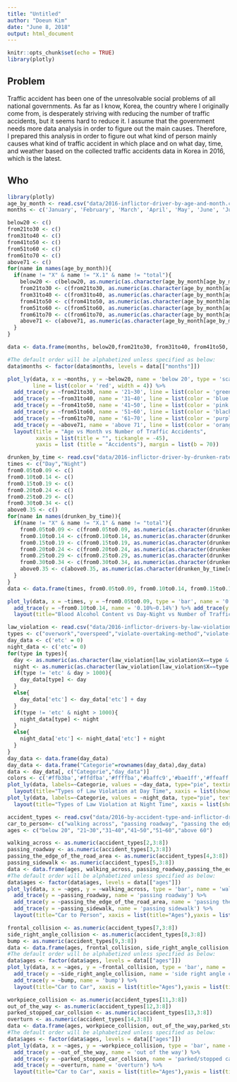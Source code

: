 ```yaml
---
title: "Untitled"
author: "Doeun Kim"
date: "June 8, 2018"
output: html_document
---
```


```r
knitr::opts_chunk$set(echo = TRUE)
library(plotly)
```

## Problem
Traffic accident has been one of the unresolvable social problems of all national governments. As far as I know, Korea, the country where I originally come from, is desperately striving with reducing the number of traffic accidents, but it seems hard to reduce it. I assume that the government needs more data analysis in order to figure out the main causes. Therefore, I prepared this analysis in order to figure out what kind of person mainly causes what kind of traffic accident in which place and on what day, time, and weather based on the collected traffic accidents data in Korea in 2016, which is the latest.

## Who

```r
library(plotly)
age_by_month <- read.csv("data/2016-inflictor-driver-by-age-and-month.csv")
months <- c('January', 'February', 'March', 'April', 'May', 'June', 'July', 'August', 'September', 'October', 'November', 'December')

below20 <- c()
from21to30 <- c()
from31to40 <- c()
from41to50 <- c()
from51to60 <- c()
from61to70 <- c()
above71 <- c()
for(name in names(age_by_month)){
  if(name != "X" & name != "X.1" & name != "total"){
    below20 <- c(below20, as.numeric(as.character(age_by_month[age_by_month$X=="below-14" & age_by_month$X.1=="accident", ][[name]])) + as.numeric(as.character(age_by_month[age_by_month$X=="15~20" & age_by_month$X.1=="accident", ][[name]])))
    from21to30 <- c(from21to30, as.numeric(as.character(age_by_month[age_by_month$X=="21~30" & age_by_month$X.1=="accident", ][[name]])))
    from31to40 <- c(from31to40, as.numeric(as.character(age_by_month[age_by_month$X=="31~40" & age_by_month$X.1=="accident", ][[name]])))
    from41to50 <- c(from41to50, as.numeric(as.character(age_by_month[age_by_month$X=="41~50" & age_by_month$X.1=="accident", ][[name]])))
    from51to60 <- c(from51to60, as.numeric(as.character(age_by_month[age_by_month$X=="51~60" & age_by_month$X.1=="accident", ][[name]])))
    from61to70 <- c(from61to70, as.numeric(as.character(age_by_month[age_by_month$X=="61~64" & age_by_month$X.1=="accident", ][[name]]))+as.numeric(as.character(age_by_month[age_by_month$X=="65~70" & age_by_month$X.1=="accident", ][[name]])))
    above71 <- c(above71, as.numeric(as.character(age_by_month[age_by_month$X=="above-71" & age_by_month$X.1=="accident", ][[name]])))
  }
}

data <- data.frame(months, below20,from21to30, from31to40, from41to50, from51to60, from61to70, above71)

#The default order will be alphabetized unless specified as below:
data$months <- factor(data$months, levels = data[["months"]])

plot_ly(data, x = ~months, y = ~below20, name = 'below 20', type = 'scatter', mode = 'lines',
        line = list(color = 'red', width = 4)) %>%
  add_trace(y = ~from21to30, name = '21~30', line = list(color = 'green', width = 4)) %>%
  add_trace(y = ~from31to40, name = '31~40', line = list(color = 'blue', width = 4)) %>%
  add_trace(y = ~from41to50, name = '41~50', line = list(color = 'pink', width = 4)) %>%
  add_trace(y = ~from51to60, name = '51~60', line = list(color = 'black', width = 4)) %>%
  add_trace(y = ~from61to70, name = '61~70', line = list(color = 'purple', width = 4)) %>%
  add_trace(y = ~above71, name = 'above 71', line = list(color = 'orange', width = 4)) %>%
  layout(title = "Age vs Month vs Number of Traffic Accidents",
         xaxis = list(title = "", tickangle = -45),
         yaxis = list (title = "Accidents"), margin = list(b = 70))

```
```r
drunken_by_time <- read.csv("data/2016-inflictor-driver-by-drunken-rate-day-and-night.csv")
times <- c("Day","Night")
from0.05to0.09 <- c()
from0.10to0.14 <- c()
from0.15to0.19 <- c()
from0.20to0.24 <- c()
from0.25to0.29 <- c()
from0.30to0.34 <- c()
above0.35 <- c()
for(name in names(drunken_by_time)){
  if(name != "X" & name != "X.1" & name != "total"){
    from0.05to0.09 <- c(from0.05to0.09, as.numeric(as.character(drunken_by_time[drunken_by_time$X=="0.05%~0.09%" & drunken_by_time$X.1=="accident", ][[name]])))
    from0.10to0.14 <- c(from0.10to0.14, as.numeric(as.character(drunken_by_time[drunken_by_time$X=="0.10%~0.14%" & drunken_by_time$X.1=="accident", ][[name]])))
    from0.15to0.19 <- c(from0.15to0.19, as.numeric(as.character(drunken_by_time[drunken_by_time$X=="0.15%~0.19%" & drunken_by_time$X.1=="accident", ][[name]])))
    from0.20to0.24 <- c(from0.20to0.24, as.numeric(as.character(drunken_by_time[drunken_by_time$X=="0.20%~0.24%" & drunken_by_time$X.1=="accident", ][[name]])))
    from0.25to0.29 <- c(from0.25to0.29, as.numeric(as.character(drunken_by_time[drunken_by_time$X=="0.25%~0.29%" & drunken_by_time$X.1=="accident", ][[name]])))
    from0.30to0.34 <- c(from0.30to0.34, as.numeric(as.character(drunken_by_time[drunken_by_time$X=="0.30%~0.34%" & drunken_by_time$X.1=="accident", ][[name]])))
    above0.35 <- c(above0.35, as.numeric(as.character(drunken_by_time[drunken_by_time$X=="above-0.35%" & drunken_by_time$X.1=="accident", ][[name]])))
  }
}
data <- data.frame(times, from0.05to0.09, from0.10to0.14, from0.15to0.19, from0.20to0.24, from0.25to0.29, from0.30to0.34, above0.35)

plot_ly(data, x = ~times, y = ~from0.05to0.09, type = 'bar', name = '0.05%~0.09%') %>%
  add_trace(y = ~from0.10to0.14, name = '0.10%~0.14%') %>% add_trace(y = ~from0.15to0.19, name = '0.15%~0.19%') %>% add_trace(y = ~from0.20to0.24, name = '0.20%~0.24%') %>% add_trace(y = ~from0.25to0.29, name = '0.25%~0.29%') %>% add_trace(y = ~from0.30to0.34, name = '0.30%~0.34%') %>% add_trace(y = ~above0.35, name = 'above 0.39%') %>% 
  layout(title="Blood Alcohol Content vs Day-Night vs Number of Traffic Accidents",xaxis = list(title = ""),yaxis = list(title = 'Accidents'), barmode = 'group')
```

```r
law_violation <- read.csv("data/2016-inflictor-drivers-by-law-violation.csv")
types <- c("overwork","overspeed","violate-overtaking-method","violate-overtaking-ban","drive-over-centerline","violate-traffic-light","unobtain-safe-distance","vioate-pause-and-slow-speed","improper-rotation","violate-pass-first-priority","break-yield-duty","break-safe-drive-duty","violate-intersection-passing-method","violate-pedestrian-protection-duty","violate-path-change","straight-and-right-turn-traffic-obstruction","violate-railroad-crossing-method","violate-obligation-to-pay-for-emergency-cars","violate-driving-prohibition-of-poor-maintenance","pedestrian-fault","etc")
day_data <- c('etc' = 0)
night_data <- c('etc'= 0)
for(type in types){
  day <- as.numeric(as.character(law_violation[law_violation$X==type & law_violation$X.1=="accident", ][["day"]]))
  night <- as.numeric(as.character(law_violation[law_violation$X==type & law_violation$X.1=="accident", ][["night"]]))
  if(type != 'etc' & day > 1000){
    day_data[type] <- day
  }
  else{
    day_data['etc'] <- day_data['etc'] + day
  }
  if(type != 'etc' & night > 1000){
    night_data[type] <- night
  }
  else{
    night_data['etc'] <- night_data['etc'] + night
  }
}
day_data <- data.frame(day_data)
day_data <- data.frame("Categorie"=rownames(day_data),day_data)
data <- day_data[, c("Categorie","day_data")]
colors <- c('#ffb3ba','#ffdfba','#ffffba','#baffc9','#bae1ff','#ffeaff','#ffeaea','#ecb7ea','#f5f0ff','#f0fcff','#f0f6ff',' #f2adde','#f2e8ad','#adc3f2','#ecb7ea','#d2adf2','#f9c35c','#cae3e0','#ffe6cc','#e6e6e6','#c5ae8c')
plot_ly(data, labels=~Categorie, values = ~day_data, type="pie", textinfo = "label+percent", textposition="inside",insidetextfont = list(color="#000000"),marker = list(colors=colors, line = list(color = "#000000", width=1)), showlegend = FALSE)%>%
  layout(title="Types of Law Violation at Day Time", xaxis = list(showgrid=FALSE, zeroline = FALSE, showticklabels = FALSE), yaxis = list(showgrid=FALSE, zeroline=FALSE, showticklabels=FALSE))
plot_ly(data, labels=~Categorie, values = ~night_data, type="pie", textinfo = "label+percent", textposition="inside",insidetextfont = list(color="#000000"),marker = list(colors=colors, line = list(color = "#000000", width=1)), showlegend = FALSE)%>%
  layout(title="Types of Law Violation at Night Time", xaxis = list(showgrid=FALSE, zeroline = FALSE, showticklabels = FALSE), yaxis = list(showgrid=FALSE, zeroline=FALSE, showticklabels=FALSE))
```

```r
accident_types <- read.csv("data/2016-by-accident-type-and-inflictor-driver-age.csv",header=F)
car_to_person<- c("walking across", "passing roadway", "passing the edge of the road area", "passing sidewalk")
ages <- c("below 20", "21~30","31~40","41~50","51~60","above 60")

walking_across <- as.numeric(accident_types[2,3:8])
passing_roadway <- as.numeric(accident_types[3,3:8])
passing_the_edge_of_the_road_area <- as.numeric(accident_types[4,3:8])
passing_sidewalk <- as.numeric(accident_types[5,3:8])
data <- data.frame(ages, walking_across, passing_roadway,passing_the_edge_of_the_road_area,passing_sidewalk)
#The default order will be alphabetized unless specified as below:
data$ages <- factor(data$ages, levels = data[["ages"]])
plot_ly(data, x = ~ages, y = ~walking_across, type = 'bar', name = 'walking across') %>%
  add_trace(y = ~passing_roadway, name = 'passing roadway') %>%
  add_trace(y = ~passing_the_edge_of_the_road_area, name = 'passing the edge of the road area') %>%
  add_trace(y = ~passing_sidewalk, name = 'passing sidewalk') %>%
  layout(title="Car to Person", xaxis = list(title="Ages"),yaxis = list(title = 'Accidents'), barmode = 'stack')

```

```r
frontal_collision <- as.numeric(accident_types[7,3:8])
side_right_angle_collision <- as.numeric(accident_types[8,3:8])
bump <- as.numeric(accident_types[9,3:8])
data <- data.frame(ages, frontal_collision, side_right_angle_collision,bump)
#The default order will be alphabetized unless specified as below:
data$ages <- factor(data$ages, levels = data[["ages"]])
plot_ly(data, x = ~ages, y = ~frontal_collision, type = 'bar', name = 'frontal collision') %>%
  add_trace(y = ~side_right_angle_collision, name = 'side right angle collision') %>%
  add_trace(y = ~bump, name = 'bump') %>%
  layout(title="Car to Car", xaxis = list(title="Ages"),yaxis = list(title = 'Accidents'), barmode = 'stack')
```

```r
workpiece_collision <- as.numeric(accident_types[11,3:8])
out_of_the_way <- as.numeric(accident_types[12,3:8])
parked_stopped_car_collsion <- as.numeric(accident_types[13,3:8])
overturn <- as.numeric(accident_types[14,3:8])
data <- data.frame(ages, workpiece_collision, out_of_the_way,parked_stopped_car_collsion,overturn)
#The default order will be alphabetized unless specified as below:
data$ages <- factor(data$ages, levels = data[["ages"]])
plot_ly(data, x = ~ages, y = ~workpiece_collision, type = 'bar', name = 'workpiece collision') %>%
  add_trace(y = ~out_of_the_way, name = 'out of the way') %>%
  add_trace(y = ~parked_stopped_car_collsion, name = 'parked/stopped car collsion') %>%
  add_trace(y = ~overturn, name = 'overturn') %>%
  layout(title="Car to Car", xaxis = list(title="Ages"),yaxis = list(title = 'Accidents'), barmode = 'stack')
```

```r
```

```r
```